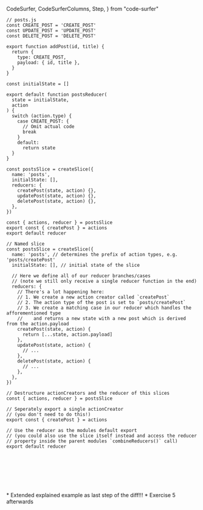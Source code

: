 CodeSurfer,
CodeSurferColumns,
Step,
} from "code-surfer"


<CodeSurfer>

```tsx title="Redux slices (ducks)" subtitle="Prior to RTK"
// posts.js
const CREATE_POST = 'CREATE_POST'
const UPDATE_POST = 'UPDATE_POST'
const DELETE_POST = 'DELETE_POST'

export function addPost(id, title) {
  return {
    type: CREATE_POST,
    payload: { id, title },
  }
}

const initialState = []

export default function postsReducer(
  state = initialState,
  action
) {
  switch (action.type) {
    case CREATE_POST: {
      // Omit actual code
      break
    }
    default:
      return state
  }
}
```

```tsx title="Redux slices (ducks)" subtitle="With createSlice()"
const postsSlice = createSlice({
  name: 'posts',
  initialState: [],
  reducers: {
    createPost(state, action) {},
    updatePost(state, action) {},
    deletePost(state, action) {},
  },
})

const { actions, reducer } = postsSlice
export const { createPost } = actions
export default reducer
```

```tsx title="Redux slices (ducks)"
// Named slice
const postsSlice = createSlice({
  name: 'posts', // determines the prefix of action types, e.g. 'posts/createPost'
  initialState: [], // initial state of the slice

  // Here we define all of our reducer branches/cases
  // (note we still only receive a single reducer function in the end)
  reducers: {
    // There's a lot happening here:
    // 1. We create a new action creator called `createPost`
    // 2. The action type of the post is set to `posts/createPost`
    // 3. We create a matching case in our reducer which handles the afforementioned type
    //    and returns a new state with a new post which is derived from the action.payload
    createPost(state, action) {
      return [...state, action.payload]
    },
    updatePost(state, action) {
      // ...
    },
    deletePost(state, action) {
      // ...
    },
  },
})

// Destructure actionCreators and the reducer of this slices
const { actions, reducer } = postsSlice

// Seperately export a single actionCreator
// (you don't need to do this!)
export const { createPost } = actions

// Use the reducer as the modules default export
// (you could also use the slice itself instead and access the reducer
// property inside the parent modules `combineReducers()` call)
export default reducer
```

```diff 1:3

```

```diff 4

```

```diff 6:8

```

```diff 9:16

```

```diff 26:27

```

```diff 28:31

```

```diff 33:36

```

</CodeSurfer>

<Notes>
* Extended explained example as last step of the diff!!!
* Exercise 5 afterwards
</Notes>
